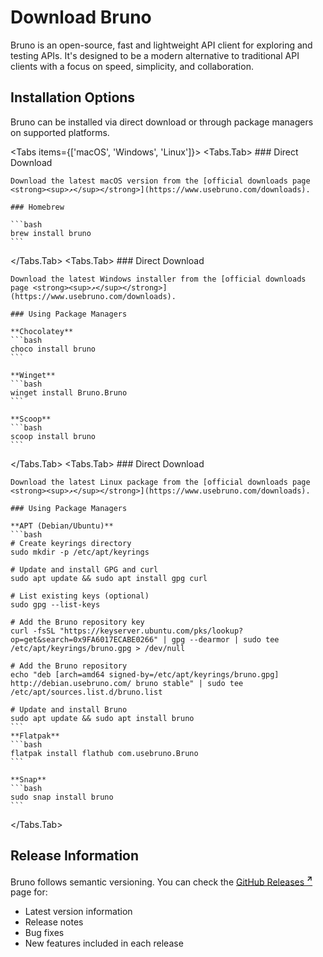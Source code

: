 
# Download Bruno

Bruno is an open-source, fast and lightweight API client for exploring and testing APIs. It's designed to be a modern alternative to traditional API clients with a focus on speed, simplicity, and collaboration.

## Installation Options

Bruno can be installed via direct download or through package managers on supported platforms.

<Tabs items={['macOS', 'Windows', 'Linux']}>
  <Tabs.Tab>
    ### Direct Download
    
    Download the latest macOS version from the [official downloads page <strong><sup>↗</sup></strong>](https://www.usebruno.com/downloads).
    
    ### Homebrew
    
    ```bash
    brew install bruno
    ```
    
  </Tabs.Tab>
  <Tabs.Tab>
    ### Direct Download
    
    Download the latest Windows installer from the [official downloads page <strong><sup>↗</sup></strong>](https://www.usebruno.com/downloads).
    
    ### Using Package Managers
    
    **Chocolatey**
    ```bash
    choco install bruno
    ```
    
    **Winget**
    ```bash
    winget install Bruno.Bruno
    ```
    
    **Scoop**
    ```bash
    scoop install bruno
    ```
    
  </Tabs.Tab>
  <Tabs.Tab>
    ### Direct Download
    
    Download the latest Linux package from the [official downloads page <strong><sup>↗</sup></strong>](https://www.usebruno.com/downloads).
    
    ### Using Package Managers
    
    **APT (Debian/Ubuntu)**
    ```bash
    # Create keyrings directory
    sudo mkdir -p /etc/apt/keyrings
    
    # Update and install GPG and curl
    sudo apt update && sudo apt install gpg curl
    
    # List existing keys (optional)
    sudo gpg --list-keys
    
    # Add the Bruno repository key
    curl -fsSL "https://keyserver.ubuntu.com/pks/lookup?op=get&search=0x9FA6017ECABE0266" | gpg --dearmor | sudo tee /etc/apt/keyrings/bruno.gpg > /dev/null
    
    # Add the Bruno repository
    echo "deb [arch=amd64 signed-by=/etc/apt/keyrings/bruno.gpg] http://debian.usebruno.com/ bruno stable" | sudo tee /etc/apt/sources.list.d/bruno.list
    
    # Update and install Bruno
    sudo apt update && sudo apt install bruno
    ```
    **Flatpak**
    ```bash
    flatpak install flathub com.usebruno.Bruno
    ```
    
    **Snap**
    ```bash
    sudo snap install bruno
    ```
  </Tabs.Tab>
</Tabs>


## Release Information

Bruno follows semantic versioning. You can check the [GitHub Releases <strong><sup>↗</sup></strong>](https://github.com/usebruno/bruno/releases) page for:
- Latest version information
- Release notes
- Bug fixes
- New features included in each release

